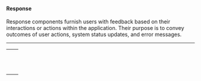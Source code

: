 
<Meta title="Docs/Category Tokens/Response Tokens" name="Response Tokens" />

#### Response

Response components furnish users with feedback based on their interactions or actions within the application. Their purpose is to convey outcomes of user actions, system status updates, and error messages.

---

<table>
  <tr>
    <td>
      <CodeBlock code="--ads-v2-colors-response-surface-default-bg" />
    </td>
    <td>
      <ColorBlock color="--ads-v2-colors-response-surface-default-bg" />
    </td>
  </tr>
  <tr>
    <td>
      <CodeBlock code="--ads-v2-colors-response-error-surface-default-bg" />
    </td>
    <td>
      <ColorBlock color="--ads-v2-colors-response-error-surface-default-bg" />
    </td>
  </tr>
  <tr>
    <td>
      <CodeBlock code="--ads-v2-colors-response-info-surface-default-bg" />
    </td>
    <td>
      <ColorBlock color="--ads-v2-colors-response-info-surface-default-bg" />
    </td>
  </tr>
  <tr>
    <td>
      <CodeBlock code="--ads-v2-colors-response-success-surface-default-bg" />
    </td>
    <td>
      <ColorBlock color="--ads-v2-colors-response-success-surface-default-bg" />
    </td>
  </tr>
  <tr>
    <td>
      <CodeBlock code="--ads-v2-colors-response-warning-surface-default-bg" />
    </td>
    <td>
      <ColorBlock color="--ads-v2-colors-response-warning-surface-default-bg" />
    </td>
  </tr>
  <tr>
    <td>
      <CodeBlock code="--ads-v2-colors-response-label-default-fg" />
    </td>
    <td>
      <ColorBlock color="--ads-v2-colors-response-label-default-fg" />
    </td>
  </tr>
  <tr>
    <td>
      <CodeBlock code="--ads-v2-colors-response-error-icon-default-fg" />
    </td>
    <td>
      <ColorBlock color="--ads-v2-colors-response-error-icon-default-fg" />
    </td>
  </tr>
  <tr>
    <td>
      <CodeBlock code="--ads-v2-colors-response-info-icon-default-fg" />
    </td>
    <td>
      <ColorBlock color="--ads-v2-colors-response-info-icon-default-fg" />
    </td>
  </tr>
  <tr>
    <td>
      <CodeBlock code="--ads-v2-colors-response-success-icon-default-fg" />
    </td>
    <td>
      <ColorBlock color="--ads-v2-colors-response-success-icon-default-fg" />
    </td>
  </tr>
  <tr>
    <td>
      <CodeBlock code="--ads-v2-colors-response-warning-icon-default-fg" />
    </td>
    <td>
      <ColorBlock color="--ads-v2-colors-response-warning-icon-default-fg" />
    </td>
  </tr>
  <tr>
    <td>
      <CodeBlock code="--ads-v2-colors-response-surface-default-border" />
    </td>
    <td>
      <ColorBlock color="--ads-v2-colors-response-surface-default-border" />
    </td>
  </tr>
</table>

<Toast />
